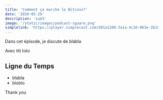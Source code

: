 ```yaml
---
title: 'Comment ça marche le Bitcoin?'
date: '2020-05-29'
description: 'sum3'
image: '/static/images/podcast-square.png'
simplelink: 'https://player.simplecast.com/d91a1288-3a1a-4c3d-863e-2b18d079fc9a?dark=false'
---
```


Dans cet épisode, je discute de blabla

Avec titi toto

## Ligne du Temps

- blabla
- bloblo

Thank you